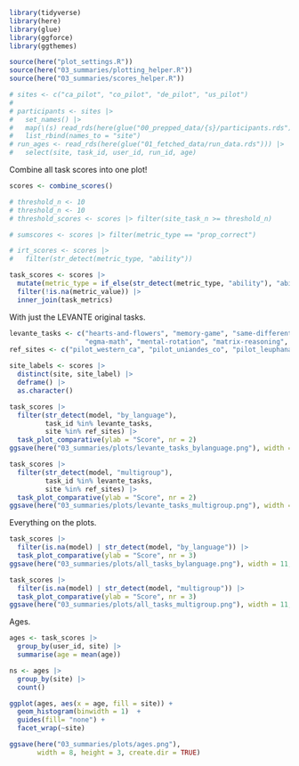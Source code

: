 ```r
library(tidyverse)
library(here)
library(glue)
library(ggforce)
library(ggthemes)

source(here("plot_settings.R"))
source(here("03_summaries/plotting_helper.R"))
source(here("03_summaries/scores_helper.R"))
```

```r
# sites <- c("ca_pilot", "co_pilot", "de_pilot", "us_pilot")
# 
# participants <- sites |>
#   set_names() |>
#   map(\(s) read_rds(here(glue("00_prepped_data/{s}/participants.rds")))) |>
#   list_rbind(names_to = "site")
# run_ages <- read_rds(here(glue("01_fetched_data/run_data.rds"))) |>
#   select(site, task_id, user_id, run_id, age)
```

Combine all task scores into one plot!

```r
scores <- combine_scores()
```

```r
# threshold_n <- 10
# threshold_n <- 10
# threshold_scores <- scores |> filter(site_task_n >= threshold_n)

# sumscores <- scores |> filter(metric_type == "prop_correct")

# irt_scores <- scores |>
#   filter(str_detect(metric_type, "ability"))

task_scores <- scores |>
  mutate(metric_type = if_else(str_detect(metric_type, "ability"), "ability", metric_type)) |>
  filter(!is.na(metric_value)) |>
  inner_join(task_metrics)
```


With just the LEVANTE original tasks. 

```r
levante_tasks <- c("hearts-and-flowers", "memory-game", "same-different-selection", 
                   "egma-math", "mental-rotation", "matrix-reasoning", "trog", "vocab", "theory-of-mind")
ref_sites <- c("pilot_western_ca", "pilot_uniandes_co", "pilot_leuphana_de")

site_labels <- scores |>
  distinct(site, site_label) |>
  deframe() |>
  as.character()
```

```r
task_scores |>
  filter(str_detect(model, "by_language"),
         task_id %in% levante_tasks,
         site %in% ref_sites) |>
  task_plot_comparative(ylab = "Score", nr = 2)
ggsave(here("03_summaries/plots/levante_tasks_bylanguage.png"), width = 11, height = 6)
```

```r
task_scores |>
  filter(str_detect(model, "multigroup"),
         task_id %in% levante_tasks,
         site %in% ref_sites) |>
  task_plot_comparative(ylab = "Score", nr = 2)
ggsave(here("03_summaries/plots/levante_tasks_multigroup.png"), width = 11, height = 6)
```

Everything on the plots.

```r
task_scores |>
  filter(is.na(model) | str_detect(model, "by_language")) |>
  task_plot_comparative(ylab = "Score", nr = 3)
ggsave(here("03_summaries/plots/all_tasks_bylanguage.png"), width = 11, height = 8)
```

```r
task_scores |>
  filter(is.na(model) | str_detect(model, "multigroup")) |>
  task_plot_comparative(ylab = "Score", nr = 3)
ggsave(here("03_summaries/plots/all_tasks_multigroup.png"), width = 11, height = 8)
```

Ages. 

```r
ages <- task_scores |>
  group_by(user_id, site) |>
  summarise(age = mean(age))

ns <- ages |>
  group_by(site) |>
  count()

ggplot(ages, aes(x = age, fill = site)) + 
  geom_histogram(binwidth = 1)  + 
  guides(fill= "none") + 
  facet_wrap(~site)

ggsave(here("03_summaries/plots/ages.png"), 
       width = 8, height = 3, create.dir = TRUE)
```
